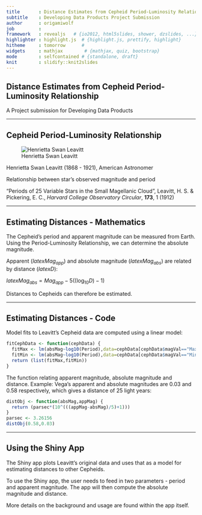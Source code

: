 ```yaml
---
title       : Distance Estimates from Cepheid Period-Luminosity Relationship
subtitle    : Developing Data Products Project Submission
author      : origamiwolf
job         : 
framework   : revealjs   # {io2012, html5slides, shower, dzslides, ...}
highlighter : highlight.js  # {highlight.js, prettify, highlight}
hitheme     : tomorrow      # 
widgets     : mathjax        # {mathjax, quiz, bootstrap}
mode        : selfcontained # {standalone, draft}
knit        : slidify::knit2slides
---
```


## Distance Estimates from Cepheid Period-Luminosity Relationship

A Project submission for Developing Data Products

---

## Cepheid Period-Luminosity Relationship
![Henrietta Swan Leavitt](assets/img/HSW.jpg)

Henrietta Swan Leavitt (1868 - 1921), American Astronomer

Relationship between star's observed magnitude and period

"Periods of 25 Variable Stars in the Small Magellanic Cloud", Leavitt, H. S. & Pickering, E. C., *Harvard College Observatory Circular*, **173**, 1 (1912)

---

## Estimating Distances - Mathematics

The Cepheid's period and apparent magnitude can be measured from Earth.  Using the Period-Luminosity Relationship, we can determine the absolute magnitude.

Apparent ($latex Mag_{app}$) and absolute magnitude ($latex Mag_{abs}$) are related by distance ($latex D$):

$latex
 Mag_{abs} = Mag_{app} - 5 ((\log_{10}{D}) - 1)
$

Distances to Cepheids can therefore be estimated.

---

## Estimating Distances - Code

Model fits to Leavitt's Cepheid data are computed using a linear model:

```r
fitCephData <- function(cephData) {
  fitMax <- lm(absMag~log10(Period),data=cephData[cephData$magVal=="Max",])
  fitMin <- lm(absMag~log10(Period),data=cephData[cephData$magVal=="Min",])  
  return (list(fitMax,fitMin))
}
```

The function relating apparent magnitude, absolute magnitude and distance.  Example: Vega's apparent and absolute magnitudes are 0.03 and 0.58 respectively, which gives a distance of 25 light years:

```r
distObj <- function(absMag,appMag) {
  return (parsec*(10^(((appMag-absMag)/5)+1)))
}
parsec <- 3.26156
distObj(0.58,0.03)
```

---

## Using the Shiny App

The Shiny app plots Leavitt's original data and uses that as a model for estimating distances to other Cepheids.

To use the Shiny app, the user needs to feed in two parameters - period and apparent magnitude.  The app will then compute the absolute magnitude and distance.

More details on the background and usage are found within the app itself.
